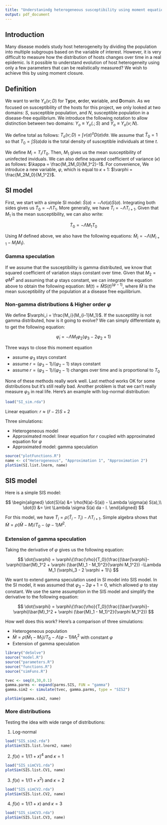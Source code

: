 ```yaml
---
title: "Understanindg heterogeneous susceptibility using moment equations"
output: pdf_document
---
```


## Introduction

Many disease models study host heterogeneity by dividing the population into multiple subgroups based on the variable of interest. However, it is very difficult to measure how the distribution of hosts changes over time in a real epidemic. Is it possible to understand evolution of host heterogeneity using only a few parameters that can be realistically measured? We wish to achieve this by using moment closure.

## Definition

We want to write $Y_o(v;D)$ for T**y**pe, **o**rder, **v**ariable, and **D**omain. As we focused on susceptibility of the hosts for this project, we only looked at two domains: $S$, susceptible population, and $N$, susceptible population in a disease-free equilibrium. We introduce the following notation to allow distinction between two domains: $Y_o \equiv Y_o(.;S)$ and $\bar{Y}_o \equiv Y_o(v;N)$.

We define total as follows: $T_o(v;D) = \int v(a)^o D(a) da$. We assume that $\bar{T}_0 = 1$ so that $T_0 = \int S(a) da$ is the total density of susceptible individuals at time $t$.

We define $M_i = T_i/T_0$. Then, $M_1$ gives us the mean susceptibility of uninfected inviduals. We can also define squared coefficient of variance ($\kappa$) as follows: $\kappa = \frac{M_2M_0}{M_1^2}-1$. For convenience, We introduce a new variable, $\varphi$, which is equal to $\kappa + 1$: $\varphi = \frac{M_2M_0}{M_1^2}$.

## SI model

First, we start with a simple SI model: $\dot{S}(a) = - \Lambda \sigma(a) S(a)$. Integrating both sides gives us $\dot{T}_0 = - \Lambda T_1$. More generally, we have $\dot{T}_i = - \Lambda T_{i+1}$. Given that $M_1$ is the mean susceptibility, we can also write:

$$
\dot{T}_0 = - \Lambda M_1 T_0
$$

Using $M$ defined above, we also have the following equations: $\dot{M}_i = - \Lambda (M_{i+1} - M_i M_1)$.

### Gamma speculation

If we assume that the susceptibility is gamma distributed, we know that squared coefficient of variation stays constant over time. Given that $M_2 = \varphi M^2$ and assuming that $\varphi$ stays constant, we can integrate the equation above to obtain the following equation: $M(t) = \hat{M}S(t)^(\varphi-1)$, where $\hat{M}$ is the mean susceptibility of the population at a disease free equilibrium.

### Non-gamma distributions & Higher order $\varphi$

We define $\varphi_i = \frac{M_i}{M_{i-1}M_1}$. If the susceptility is not gamma distributed, how is it going to evolve? We can simply differentiate $\varphi_i$ to get the following equation:

$$\dot{\varphi}_i = -\Lambda M_1 \varphi_2 (\varphi_3 - 2 \varphi_2 + 1)$$

Three ways to close this moment equation

- assume $\varphi_3$ stays constant
- assume $r = (\varphi_3-1)/(\varphi_2-1)$  stays constant
- assume $r = (\varphi_3-1)/(\varphi_2-1)$ changes over time and is proportional to $T_0$

None of these methods really work well. Last method works OK for some distributions but it's still really bad. Another problem is that we can't really measure $\varphi_3$ in real life. Here's an example with log-normal distribution:

```r
load("SI_sim.rda")
```

Linear equation: $r \approx (\hat{r}-2)S + 2$

Three simulations:

- Heterogeneous model 
- Approximated model: linear equation for $r$ coupled with approximated equation for $\varphi$
- Approximated model: gamma speculation

```r
source("plotFunctions.R")
name <- c("Heterogeneous", "Approximation 1", "Approximation 2")
plotSim(SI.list.lnorm, name)
```

## SIS model

Here is a simple SIS model: 

$$
\begin{aligned}
\dot{S}(a) &= \rho(N(a)-S(a)) - \Lambda \sigma(a) S(a),\\
\dot{I} &= \int \Lambda \sigma S(a) da - I.
\end{aligned}
$$

For this model, we have $\dot{T}_i = \rho (\bar{T}_i - T_i) - \Lambda T_{i+1}$. Simple algebra shows that $\dot{M} = \rho (\bar{M} - M)/T_0 - (\varphi - 1)  M^2$.

### Extension of gamma speculation

Taking the derivative of $\varphi$ gives us the following equation:

$$
\dot{\varphi} = \varphi\{\frac{\rho}{T_0}(\frac{(\bar{\varphi}-\varphi)\bar{M}_1^2 + \varphi (\bar{M}_1 - M_1)^2}{\varphi M_1^2}) -\Lambda M_1 (\varphi_3 - 2 \varphi + 1)\}
$$

We want to extend gamma speculation used in SI model into SIS model. In the SI model, it was assumed that $\varphi_3-2\varphi+1 = 0$, which allowed $\varphi$ to stay constant. We use the same assumption in the SIS model and simplify the derivative to the following equation: 

$$
\dot{\varphi} = \varphi\{\frac{\rho}{T_0}(\frac{(\bar{\varphi}-\varphi)\bar{M}_1^2 + \varphi (\bar{M}_1 - M_1)^2}{\varphi M_1^2})
$$

How well does this work? Here's a comparison of three simulations:

- Heterogeneous population
- $\dot{M} = \rho (\bar{M}_1 - M_1)/T_0 - \Lambda (\varphi - 1) M_1^2$ with constant $\varphi$
- Extension of gamma speculation

```r

library("deSolve")
source("model.R")
source("parameters.R")
source("functions.R")
source("simFuns.R")

tvec <- seq(0,30,0.1)
gamma.parms <- expand(parms.SIS, FUN = "gamma")
gamma.sim2 <- simulate(tvec, gamma.parms, type = "SIS2")

plotSim(gamma.sim2, name)

```

### More distributions

Testing the idea with wide range of distributions:

1) Log-normal

```r
load("SIS_sim2.rda")
plotSim(SIS.list.lnorm2, name)
```

2) $f(x) = 1/(1+x)^4$ and $\kappa = 1$

```r
load("SIS_simCV1.rda")
plotSim(SIS.list.CV1, name)
```

3) $f(x) = 1/(1+x^2)$ and $\kappa = 2$

```r
load("SIS_simCV2.rda")
plotSim(SIS.list.CV2, name)
```

4) $f(x) = 1/(1+x)$ and $\kappa = 3$

```r
load("SIS_simCV3.rda")
plotSim(SIS.list.CV3, name)
```